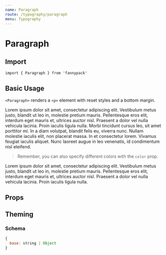 ```yaml
---
name: Paragraph
route: /typography/paragraph
menu: Typography
---
```



# Paragraph

## Import

`import { Paragraph } from 'fannypack'`

## Basic Usage

`<Paragraph>` renders a `<p>` element with reset styles and a bottom margin.

<Playground>
  <Paragraph>
    Lorem ipsum dolor sit amet, consectetur adipiscing elit. Vestibulum metus justo, blandit ut leo in, molestie pretium mauris. Pellentesque eros elit, interdum eget mauris et, ultrices auctor nisl. Praesent a dolor vel nulla vehicula lacinia. Proin iaculis ligula nulla.
  </Paragraph>
  <Paragraph>
    Morbi tincidunt cursus leo, sit amet porttitor mi. In a diam volutpat, blandit felis eu, viverra nunc. Nullam molestie iaculis elit, non placerat massa. In et consectetur lorem. Vivamus feugiat iaculis aliquet. Nunc laoreet augue in leo venenatis, id condimentum nisl eleifend.
  </Paragraph>
</Playground>

> Remember, you can also specify different colors with the `color` prop.

<Playground>
  <Paragraph color="primary">
    Lorem ipsum dolor sit amet, consectetur adipiscing elit. Vestibulum metus justo, blandit ut leo in, molestie pretium mauris. Pellentesque eros elit, interdum eget mauris et, ultrices auctor nisl. Praesent a dolor vel nulla vehicula lacinia. Proin iaculis ligula nulla.
  </Paragraph>
</Playground>

## Props

<PropsTable component={Paragraph} />

## Theming

### Schema

```jsx
{
  base: string | Object
}
```
